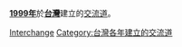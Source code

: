 '''[[1999年|1999年]]'''於'''[[台灣|台灣]]'''建立的[[交流道|交流道]]。
{{Cat topic in year|topic=台灣建立的交流道|year=1999}}
[[Category:1999年台灣建立|Interchange]]
[[Category:台灣各年建立的交流道|Category:台灣各年建立的交流道]]